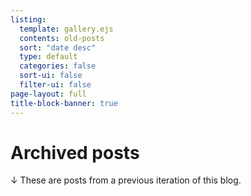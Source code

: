 ```yaml
---
listing:
  template: gallery.ejs
  contents: old-posts
  sort: "date desc"
  type: default
  categories: false
  sort-ui: false
  filter-ui: false
page-layout: full
title-block-banner: true
---
```


# Archived posts

::: {.callout-note}
↓ These are posts from a previous iteration of this blog.
:::

